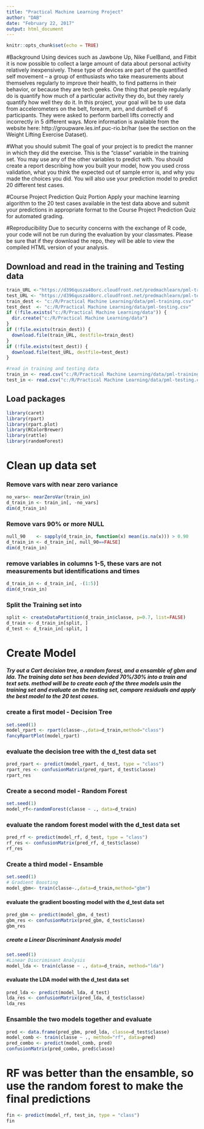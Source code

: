 ```yaml
---
title: "Practical Machine Learning Project"
author: "DAB"
date: "February 22, 2017"
output: html_document
---
```


```r
knitr::opts_chunk$set(echo = TRUE)
```

#Background
Using devices such as Jawbone Up, Nike FuelBand, and Fitbit it is now possible to collect a large amount of data about personal activity relatively inexpensively. These type of devices are part of the quantified self movement – a group of enthusiasts who take measurements about themselves regularly to improve their health, to find patterns in their behavior, or because they are tech geeks. One thing that people regularly do is quantify how much of a particular activity they do, but they rarely quantify how well they do it. In this project, your goal will be to use data from accelerometers on the belt, forearm, arm, and dumbell of 6 participants. They were asked to perform barbell lifts correctly and incorrectly in 5 different ways. More information is available from the website here: http://groupware.les.inf.puc-rio.br/har (see the section on the Weight Lifting Exercise Dataset).

#What you should submit
The goal of your project is to predict the manner in which they did the exercise. This is the "classe" variable in the training set. You may use any of the other variables to predict with. You should create a report describing how you built your model, how you used cross validation, what you think the expected out of sample error is, and why you made the choices you did. You will also use your prediction model to predict 20 different test cases.

#Course Project Prediction Quiz Portion
Apply your machine learning algorithm to the 20 test cases available in the test data above and submit your predictions in appropriate format to the Course Project Prediction Quiz for automated grading.

#Reproducibility
Due to security concerns with the exchange of R code, your code will not be run during the evaluation by your classmates. Please be sure that if they download the repo, they will be able to view the compiled HTML version of your analysis.
	
	

## Download and read in the training and Testing data
```r
train_URL <-"https://d396qusza40orc.cloudfront.net/predmachlearn/pml-training.csv"
test_URL <- "https://d396qusza40orc.cloudfront.net/predmachlearn/pml-testing.csv"
train_dest <- "c:/R/Practical Machine Learning/data/pml-training.csv"
test_dest  <- "c:/R/Practical Machine Learning/data/pml-testing.csv"
if (!file.exists("c:/R/Practical Machine Learning/data")) {
  dir.create("c:/R/Practical Machine Learning/data")
}
if (!file.exists(train_dest)) {
  download.file(train_URL, destfile=train_dest)
}
if (!file.exists(test_dest)) {
  download.file(test_URL, destfile=test_dest)
}

#read in training and testing data
train_in <- read.csv("c:/R/Practical Machine Learning/data/pml-training.csv")
test_in <- read.csv("c:/R/Practical Machine Learning/data/pml-testing.csv")

```

## Load packages
```r
library(caret)
library(rpart)
library(rpart.plot)
library(RColorBrewer)
library(rattle)
library(randomForest)
```
# Clean up data set
### Remove vars with near zero variance
```r
no_vars<- nearZeroVar(train_in)
d_train_in <- train_in[, -no_vars]
dim(d_train_in)
```
### Remove vars 90% or more NULL
```r
null_90    <- sapply(d_train_in, function(x) mean(is.na(x))) > 0.90
d_train_in <- d_train_in[, null_90==FALSE]
dim(d_train_in)
```
### remove variables in columns 1-5, these vars are not measurements but identifications and times
```r
d_train_in <- d_train_in[, -(1:5)]
dim(d_train_in)
```
### Split the Training set into 
```r
split <- createDataPartition(d_train_in$classe, p=0.7, list=FALSE)
d_train <- d_train_in[split, ]
d_test <- d_train_in[-split, ]
```

# Create Model
##### Try out a Cart decision tree, a random forest, and a ensamble of gbm and lda. The training data set has been devided 70%/30% into a train and text sets.  method will be to create each of the three models usin the training set and evaluate on the testing set, compare residuals and apply the best model to the 20 test cases.

### create a first model - Decision Tree
```r
set.seed(1)
model_rpart <- rpart(classe~.,data=d_train,method="class")
fancyRpartPlot(model_rpart)
```
### evaluate the decision tree with the d_test data set
```r
pred_rpart <- predict(model_rpart, d_test, type = "class")
rpart_res <- confusionMatrix(pred_rpart, d_test$classe)
rpart_res
```

### Create a second model - Random Forest
```r
set.seed(1)
model_rf<-randomForest(classe ~ ., data=d_train)
```
### evaluate the random forest model with the d_test data set
```r
pred_rf <- predict(model_rf, d_test, type = "class")
rf_res <- confusionMatrix(pred_rf, d_test$classe)
rf_res
```

### Create a third model - Ensamble 
```r
set.seed(1)
# Gradient Boosting
model_gbm<- train(classe~.,data=d_train,method="gbm")
```
#### evaluate the gradient boosting model with the d_test data set
```r
pred_gbm <- predict(model_gbm, d_test)
gbm_res <- confusionMatrix(pred_gbm, d_test$classe)
gbm_res
```
##### create a Linear Discriminant Analysis model
```r
set.seed(1)
#Linear Discriminant Analysis
model_lda <- train(classe ~ ., data=d_train, method="lda")
```
#### evaluate the LDA model with the d_test data set
```r
pred_lda <- predict(model_lda, d_test)
lda_res <- confusionMatrix(pred_lda, d_test$classe)
lda_res
```
### Ensamble the two models together and evaluate
```r
pred <- data.frame(pred_gbm, pred_lda, classe=d_test$classe)
model_comb <- train(classe ~ ., method="rf", data=pred)
pred_combo <- predict(model_comb, pred)
confusionMatrix(pred_combo, pred$classe)
```

# RF was better than the ensamble, so use the random forest to make the final predictions
```r
fin <- predict(model_rf, test_in, type = "class")
fin
```
